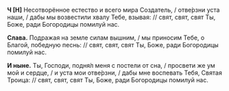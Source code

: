 **Ч [Н]** Несотворённое естество и всего мира Создатель, / отве́рзни уста наши, / дабы мы возвестили хвалу Тебе, взывая: // свят, свят, свят Ты, Боже, ради Богородицы помилуй нас.

**Слава.** Подражая на земле силам вышним, / мы приносим Тебе, о Благой, победную песнь: // свят, свят, свят Ты, Боже, ради Богородицы помилуй нас.

**И ныне.** Ты, Господи, подня́л меня с постели от сна, / просвети же ум мой и сердце, / и уста мои отве́рзни, / дабы мне воспевать Тебя, Святая Троица: // свят, свят, свят Ты, Боже, ради Богородицы помилуй нас.
